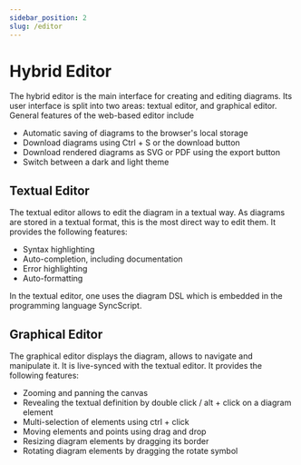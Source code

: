 ```yaml
---
sidebar_position: 2
slug: /editor
---
```


# Hybrid Editor

The hybrid editor is the main interface for creating and editing diagrams.
Its user interface is split into two areas: textual editor, and graphical editor.
General features of the web-based editor include
- Automatic saving of diagrams to the browser's local storage
- Download diagrams using Ctrl + S or the download button
- Download rendered diagrams as SVG or PDF using the export button
- Switch between a dark and light theme

## Textual Editor
The textual editor allows to edit the diagram in a textual way.
As diagrams are stored in a textual format, this is the most direct way to edit them.
It provides the following features:
- Syntax highlighting
- Auto-completion, including documentation
- Error highlighting
- Auto-formatting

In the textual editor, one uses the diagram DSL which is embedded in the programming language SyncScript.

## Graphical Editor
The graphical editor displays the diagram, allows to navigate and manipulate it.
It is live-synced with the textual editor.
It provides the following features:
- Zooming and panning the canvas
- Revealing the textual definition by double click / alt + click on a diagram element
- Multi-selection of elements using ctrl + click
- Moving elements and points using drag and drop
- Resizing diagram elements by dragging its border
- Rotating diagram elements by dragging the rotate symbol